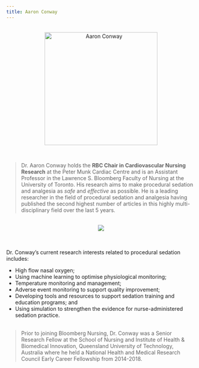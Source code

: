 ```yaml
---
title: Aaron Conway
---
```

<div class = "row">
  
<div class = "col-md-3">
<br>
<center><img id="img-me" src="https://aconway.dev/images/Picture1.png" alt="Aaron Conway" width="300px" height="auto"></center>
</div>

<div class = "col-md-9">

<br>

>Dr. Aaron Conway holds the **RBC Chair in Cardiovascular Nursing Research** at the Peter Munk Cardiac Centre and is an Assistant Professor in the Lawrence S. Bloomberg Faculty of Nursing at the University of Toronto. His research aims to make procedural sedation and analgesia as *safe* and *effective* as possible. He is a leading researcher in the field of procedural sedation and analgesia having published the second highest number of articles in this highly multi-disciplinary field over the last 5 years.

<br>
<center><img src="authors.png"></center>
<br><br>
Dr. Conway’s current research interests related to procedural sedation includes:

- High flow nasal oxygen;
- Using machine learning to optimise physiological monitoring;
- Temperature monitoring and management;
- Adverse event monitoring to support quality improvement;
- Developing tools and resources to support sedation training and education programs; and
- Using simulation to strengthen the evidence for nurse-administered sedation practice.
<br><br>

>Prior to joining Bloomberg Nursing, Dr. Conway was a Senior Research Fellow at the School of Nursing and Institute of Health & Biomedical Innovation, Queensland University of Technology, Australia where he held a National Health and Medical Research Council Early Career Fellowship from 2014-2018.

</div>
</div>

